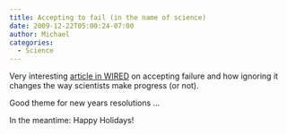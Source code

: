 ```yaml
---
title: Accepting to fail (in the name of science)
date: 2009-12-22T05:00:24-07:00
author: Michael
categories:
  - Science
---
```

Very interesting [article in WIRED](https://www.wired.com/2009/12/fail-accept-defeat/) on accepting failure and how ignoring it changes the way scientists make progress (or not).

Good theme for new years resolutions &#8230;

In the meantime: Happy Holidays!
